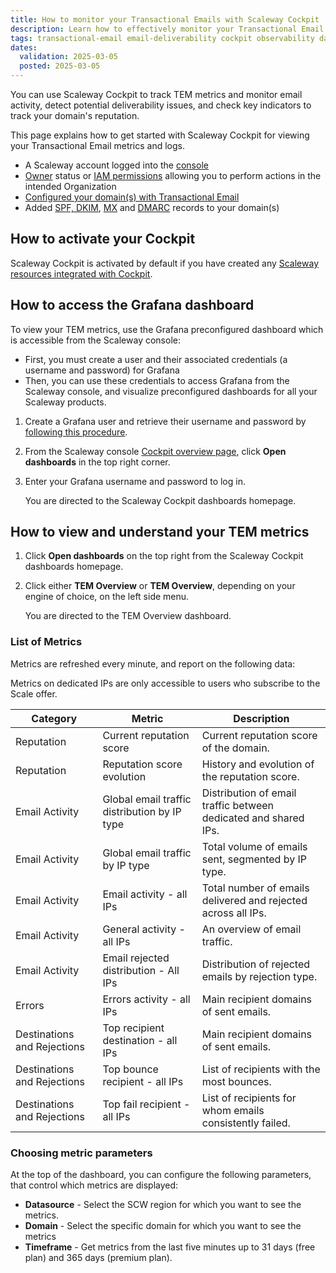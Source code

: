 ```yaml
---
title: How to monitor your Transactional Emails with Scaleway Cockpit
description: Learn how to effectively monitor your Transactional Email using Scaleway Cockpit for optimal deliverability and performance.
tags: transactional-email email-deliverability cockpit observability dashboard metrics logs alerts
dates:
  validation: 2025-03-05
  posted: 2025-03-05
---
```



You can use Scaleway Cockpit to track TEM metrics and monitor email activity, detect potential deliverability issues, and check key indicators to track your domain's reputation.

This page explains how to get started with Scaleway Cockpit for viewing your Transactional Email metrics and logs.

<Requirements />

- A Scaleway account logged into the [console](https://console.scaleway.com)
- [Owner](/iam/concepts/#owner) status or [IAM permissions](/iam/concepts/#permission) allowing you to perform actions in the intended Organization
- [Configured your domain(s) with Transactional Email](/transactional-email/how-to/configure-domain-with-transactional-email/)
- Added [SPF, DKIM](/transactional-email/how-to/add-spf-dkim-records-to-your-domain/), [MX](/transactional-email/how-to/add-mx-record-to-your-domain/) and [DMARC](/transactional-email/how-to/add-dmarc-record/) records to your domain(s)

## How to activate your Cockpit

Scaleway Cockpit is activated by default if you have created any [Scaleway resources integrated with Cockpit](/cockpit/reference-content/cockpit-limitations/#product-integration-into-cockpit).

## How to access the Grafana dashboard

To view your TEM metrics, use the Grafana preconfigured dashboard which is accessible from the Scaleway console:
  - First, you must create a user and their associated credentials (a username and password) for Grafana
  - Then, you can use these credentials to access Grafana from the Scaleway console, and visualize preconfigured dashboards for all your Scaleway products.

1. Create a Grafana user and retrieve their username and password by [following this procedure](/cockpit/how-to/retrieve-grafana-credentials/).

2. From the Scaleway console [Cockpit overview page](https://console.scaleway.com/cockpit/overview), click **Open dashboards** in the top right corner.

3. Enter your Grafana username and password to log in.

    You are directed to the Scaleway Cockpit dashboards homepage.

## How to view and understand your TEM metrics

1. Click **Open dashboards** on the top right from the Scaleway Cockpit dashboards homepage.
2. Click either **TEM Overview** or **TEM Overview**, depending on your engine of choice, on the left side menu.

    You are directed to the TEM Overview dashboard.

### List of Metrics

Metrics are refreshed every minute, and report on the following data:

<Message type="important">
  Metrics on dedicated IPs are only accessible to users who subscribe to the Scale offer.
</Message>

| Category | Metric | Description |
| --- | --- | --- |
| Reputation | Current reputation score | Current reputation score of the domain. |
| Reputation | Reputation score evolution | History and evolution of the reputation score. |
| Email Activity | Global email traffic distribution by IP type | Distribution of email traffic between dedicated and shared IPs. |
| Email Activity | Global email traffic by IP type | Total volume of emails sent, segmented by IP type. |
| Email Activity | Email activity - all IPs | Total number of emails delivered and rejected across all IPs. |
| Email Activity | General activity - all IPs | An overview of email traffic. |
| Email Activity | Email rejected distribution - All IPs | Distribution of rejected emails by rejection type. |
| Errors | Errors activity - all IPs | Main recipient domains of sent emails. |
| Destinations and Rejections | Top recipient destination - all IPs | Main recipient domains of sent emails. |
| Destinations and Rejections | Top bounce recipient - all IPs | List of recipients with the most bounces. |
| Destinations and Rejections | Top fail recipient - all IPs | List of recipients for whom emails consistently failed. |


### Choosing metric parameters

At the top of the dashboard, you can configure the following parameters, that control which metrics are displayed:

- **Datasource** - Select the SCW region for which you want to see the metrics.
- **Domain** - Select the specific domain for which you want to see the metrics
- **Timeframe** - Get metrics from the last five minutes up to 31 days (free plan) and 365 days (premium plan).